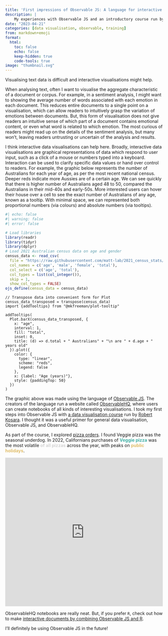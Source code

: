 ```yaml
---
title: 'First impressions of Observable JS: A language for interactive data visualisations'
description: |
    My experiences with Observable JS and an introductory course run by ObservableHQ.
date: "2023-04-21"
categories: [data visualisation, observable, training]
from: markdown+emoji
format:
  html:
    toc: false
    echo: false
    keep-hidden: true
    code-tools: true
image: "thumbnail.svg"
---
```


Visualising text data is difficult and interactive visualisations might help.

When analysing text, often I want to visualise the aggregate characteristic of a document or corpus.
For example, in a sentiment analysis, I might want to showing the average number of words associated with each emotion in each document.
This reduces entire documents to a single point on a visualisation, which can allow readers to intuitively grasp the variation of emotions between documents.
But, this form of visualisation does not give readers an intuitive sense of which part of a document contains emotional content, or even what word is related to which emotion.
The most curious of readers might read up on the details of the sentiment analysis, but many won't, leaving readers untrusting or uncertain of the analysis and results.

I think interactive data visualisations can help here.
Broadly, interactive data visualisations are graphical representations of data which respond to user input, such as a click of a mouse or numbers typed into a keyboard.
Interaction can be used to clarify specific data values or hand over control to readers.
For example, the graphic below represents the number of Australians for each year of age, as per the most recent national census.
Deeper reds indicate more Aussies are of a certain age.
We can see quickly that there is higher number of Australians aged 48 to 50, compared the Australians in their mid-40s and early-50s.
More interested users can hover their house over a cell to see the exact number of Australians of any age, known as a tooltip.
With minimal space, we can represented both proportional numbers (via colours) and absolute numbers (via tooltips).

```r
#| echo: false
#| warning: false
#| error: false

# Load libraries
library(readr)
library(tidyr)
library(dplyr)
# Load 2021 Australian census data on age and gender
census_data <- read_csv(
  file = "https://raw.githubusercontent.com/matt-lab/2021_census_stats/main/data/2021_sex-and-age.csv",
  col_names = c('age', 'male', 'female', 'total'),
  col_select = c('age', 'total'),
  col_types = list(col_integer()),
  skip = 1,
  show_col_types = FALSE)
ojs_define(census_data = census_data)
```

```ojs
// Transpose data into convenient form for Plot
census_data_transposed = transpose(census_data)
import {addTooltips} from "@mkfreeman/plot-tooltip"

addTooltips(
  Plot.barX(census_data_transposed, {
    x: "age",
    interval: 1,
    fill: "total",
    inset: 0, 
    title: (d) => d.total + " Australians" + "\n are " + d.age + " years old"
  }).plot({
    color: {
      type: "linear",
      scheme: "reds", 
      legend: false
    },
    x: {label: "Age (years)"},
    style: {paddingTop: 50}
  })
)
```

The graphic above was made using the language of [Observable JS](https://quarto.org/docs/interactive/ojs/).
The creators of the language run a website called [ObservableHQ](https://observablehq.com/), where users can create notebooks of all kinds of interesting visualisations.
I took my first steps into Observable JS with [a data visualisation course](https://observablehq.com/@observablehq/datavizcourse) run by [Robert Kosara](https://observablehq.com/@rkosara).
I thought it was a useful primer for general data visualisation, Observable JS, and ObservableHQ.


As part of the course, I explored [pizza orders](https://observablehq.com/@observablehq/pizza-paradise-data).
I found Veggie pizza was the seasonal underdog.
In 2022, Californians purchases of <span style="color:#40B0A6"><strong>Veggie pizza</strong></span> was the most volatile <span style="color:#D3D3D3"><strong>of all pizzas</strong></span> across the year, with peaks on <span style="color:#E1BE6A"><strong>public holidays</strong></span>.

<iframe width="100%" height="476" frameborder="0"
  src="https://observablehq.com/embed/21f984807f478fbd?cells=veggieSpending"></iframe>

ObservableHQ notebooks are really neat. But, if you prefer `R`, check out how to make [interactive documents by combining Observable JS and R](https://quarto.org/docs/interactive/ojs/).

I'll definitely be using Observable JS in the future!